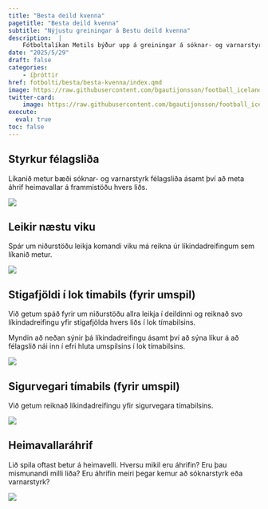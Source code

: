 ```yaml
---
title: "Besta deild kvenna"
pagetitle: "Besta deild kvenna"
subtitle: "Nýjustu greiningar á Bestu deild kvenna"
description:  |
    Fótboltalíkan Metils býður upp á greiningar á sóknar- og varnarstyrk íslenskra félagsliða ásamt því að spá fyrir um úrslit komandi leikja og deildarinnar í heild sinni.
date: "2025/5/29"
draft: false
categories:
    - íþróttir
href: fotbolti/besta/besta-kvenna/index.qmd
image: https://raw.githubusercontent.com/bgautijonsson/football_iceland/refs/heads/main/results/female/figures/styrkur.png
twitter-card:
    image: https://raw.githubusercontent.com/bgautijonsson/football_iceland/refs/heads/main/results/female/figures/styrkur.png
execute: 
  eval: true
toc: false
---
```


## Styrkur félagsliða

Líkanið metur bæði sóknar- og varnarstyrk félagsliða ásamt því að meta áhrif heimavallar á frammistöðu hvers liðs.

![](https://raw.githubusercontent.com/bgautijonsson/football_iceland/refs/heads/main/results/female/figures/styrkur.png)

## Leikir næstu viku

Spár um niðurstöðu leikja komandi viku má reikna úr líkindadreifingum sem líkanið metur.

![](https://raw.githubusercontent.com/bgautijonsson/football_iceland/refs/heads/main/results/female/figures/next_week_preds.png)

## Stigafjöldi í lok timabils (fyrir umspil)

Við getum spáð fyrir um niðurstöðu allra leikja í deildinni og reiknað svo líkindadreifingu yfir stigafjölda hvers liðs í lok tímabilsins. 

Myndin að neðan sýnir þá líkindadreifingu ásamt því að sýna líkur á að félagslið nái inn í efri hluta umspilsins í lok tímabilsins.

![](https://raw.githubusercontent.com/bgautijonsson/football_iceland/refs/heads/main/results/female/figures/umspil_top.png)

## Sigurvegari tímabils (fyrir umspil)

Við getum reiknað líkindadreifingu yfir sigurvegara tímabilsins.

![](https://raw.githubusercontent.com/bgautijonsson/football_iceland/refs/heads/main/results/female/figures/deild_top.png)

## Heimavallaráhrif

Lið spila oftast betur á heimavelli. Hversu mikil eru áhrifin? Eru þau mismunandi milli liða? Eru áhrifin meiri þegar kemur að sóknarstyrk eða varnarstyrk?

![](https://raw.githubusercontent.com/bgautijonsson/football_iceland/refs/heads/main/results/female/figures/home_advantage.png)

